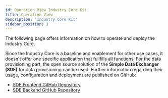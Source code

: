 ```yaml
---
id: Operation View Industry Core Kit
title: Operation View
description: 'Industry Core Kit'
sidebar_position: 3
---
```


<!--
This work is licensed under the CC-BY-4.0 (https://creativecommons.org/licenses/by/4.0/legalcode).

- SPDX-License-Identifier: CC-BY-4.0
- SPDX-FileCopyrightText: 2023 BASF SE
- SPDX-FileCopyrightText: 2023 Bayerische Motoren Werke Aktiengesellschaft (BMW AG)
- SPDX-FileCopyrightText: 2023 Fraunhofer-Gesellschaft zur Foerderung der angewandten Forschung e.V. (represented by Fraunhofer ISST & Fraunhofer IML)
- SPDX-FileCopyrightText: 2023 German Edge Cloud GmbH & Co. KG
- SPDX-FileCopyrightText: 2023 Mercedes Benz AG
- SPDX-FileCopyrightText: 2023 Robert Bosch Manufacturing Solutions GmbH
- SPDX-FileCopyrightText: 2023 SAP SE
- SPDX-FileCopyrightText: 2023 Siemens AG
- SPDX-FileCopyrightText: 2023 T-Systems International GmbH
- SPDX-FileCopyrightText: 2023 ZF Friedrichshafen AG
- SPDX-FileCopyrightText: 2023 Contributors to the Eclipse Foundation
- Source URL: https://github.com/eclipse-tractusx/eclipse-tractusx.github.io/tree/main/docs-kits/kits/Traceability%20Kit (latest version)
-->


The following page offers information on how to operate and deploy the Industry Core.

Since the Industry Core is a baseline and enablement for other use cases, it doesn't offer one specific application that
fullfills all functions. For the data provisioning part, the open source solution of the **Simple Data Exchanger (SDE)**
for data provisioning can be used. Further information regarding their usage, configuration and deployment are published
on GitHub:

- [SDE Frontend GitHub Repository](https://github.com/eclipse-tractusx/managed-simple-data-exchanger-frontend)
- [SDE Backend GitHub Repository](https://github.com/eclipse-tractusx/managed-simple-data-exchanger-backend)

<Notice components={props.components} />
